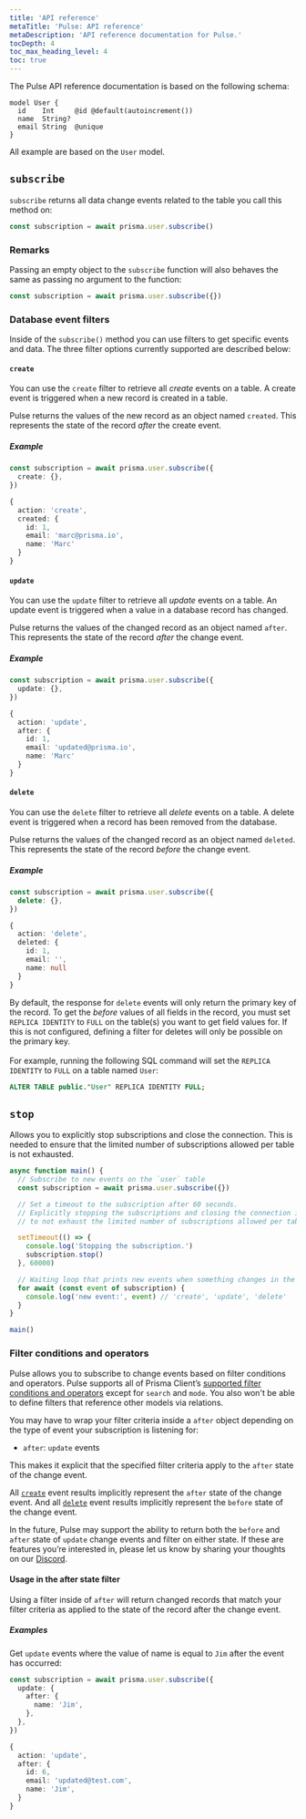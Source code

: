 ```yaml
---
title: 'API reference'
metaTitle: 'Pulse: API reference'
metaDescription: 'API reference documentation for Pulse.'
tocDepth: 4
toc_max_heading_level: 4
toc: true
---
```


<TopBlock>

The Pulse API reference documentation is based on the following schema:

```prisma
model User {
  id    Int     @id @default(autoincrement())
  name  String?
  email String  @unique
}
```

All example are based on the `User` model.

</TopBlock>

## `subscribe`

`subscribe` returns all data change events related to the table you call this method on:

```ts
const subscription = await prisma.user.subscribe()
```

### Remarks

Passing an empty object to the `subscribe` function will also behaves the same as passing no argument to the function:

```ts
const subscription = await prisma.user.subscribe({})
```

### Database event filters

Inside of the `subscribe()` method you can use filters to get specific events and data. The three filter options currently supported are described below:

#### `create`

You can use the `create` filter to retrieve all _create_ events on a table. A create event is triggered when a new record is created in a table.

Pulse returns the values of the new record as an object named `created`. This represents the state of the record _after_ the create event.

##### Example

<CodeWithResult outputResultText="event">
<cmd>

```ts
const subscription = await prisma.user.subscribe({
  create: {},
})
```

</cmd>
<cmdResult>

```ts no-copy
{
  action: 'create',
  created: {
    id: 1,
    email: 'marc@prisma.io',
    name: 'Marc'
  }
}
```

</cmdResult>
</CodeWithResult>

#### `update`

You can use the `update` filter to retrieve all _update_ events on a table. An update event is triggered when a value in a database record has changed.

Pulse returns the values of the changed record as an object named `after`. This represents the state of the record _after_ the change event.

##### Example

<CodeWithResult outputResultText="event">
<cmd>

```ts
const subscription = await prisma.user.subscribe({
  update: {},
})
```

</cmd>
<cmdResult>

```ts no-copy
{
  action: 'update',
  after: {
    id: 1,
    email: 'updated@prisma.io',
    name: 'Marc'
  }
}
```

</cmdResult>
</CodeWithResult>

#### `delete`

You can use the `delete` filter to retrieve all _delete_ events on a table. A delete event is triggered when a record has been removed from the database.

Pulse returns the values of the changed record as an object named `deleted`. This represents the state of the record _before_ the change event.

##### Example

<CodeWithResult outputResultText="event">
<cmd>

```ts
const subscription = await prisma.user.subscribe({
  delete: {},
})
```

</cmd>
<cmdResult>

```ts no-copy
{
  action: 'delete',
  deleted: {
    id: 1,
    email: '',
    name: null
  }
}
```

</cmdResult>
</CodeWithResult>

<Admonition type="warning">

By default, the response for `delete` events will only return the primary key of the record. To get the _before_ values of all fields in the record, you must set `REPLICA IDENTITY` to `FULL` on the table(s) you want to get field values for. If this is not configured, defining a filter for deletes will only be possible on the primary key. <br/><br/>
For example, running the following SQL command will set the `REPLICA IDENTITY` to `FULL` on a table named `User`:

```sql
ALTER TABLE public."User" REPLICA IDENTITY FULL;
```

</Admonition>

## `stop`

Allows you to explicitly stop subscriptions and close the connection. This is needed to ensure that the limited number of subscriptions allowed per table is not exhausted.

```ts
async function main() {
  // Subscribe to new events on the `user` table
  const subscription = await prisma.user.subscribe({})

  // Set a timeout to the subscription after 60 seconds.
  // Explicitly stopping the subscriptions and closing the connection is needed
  // to not exhaust the limited number of subscriptions allowed per table.

  setTimeout(() => {
    console.log('Stopping the subscription.')
    subscription.stop()
  }, 60000)

  // Waiting loop that prints new events when something changes in the database
  for await (const event of subscription) {
    console.log('new event:', event) // 'create', 'update', 'delete'
  }
}

main()
```

### Filter conditions and operators

Pulse allows you to subscribe to change events based on filter conditions and operators. Pulse supports all of Prisma Client’s [supported filter conditions and operators](/orm/reference/prisma-client-refeence#filter-conditions-and-operators) except for `search` and `mode`. You also won't be able to define filters that reference other models via relations.

You may have to wrap your filter criteria inside a `after` object depending on the type of event your subscription is listening for:

- `after`: `update` events

This makes it explicit that the specified filter criteria apply to the `after` state of the change event.

<Admonition type="info">

All [`create`](#create) event results implicitly represent the `after` state of the change event. And all [`delete`](#delete) event results implicitly represent the `before` state of the change event.

</Admonition>

<Admonition type="info">

In the future, Pulse may support the ability to return both the `before` and `after` state of `update` change events and filter on either state. If these are features you’re interested in, please let us know by sharing your thoughts on our [Discord](https://pris.ly/discord).

</Admonition>

#### Usage in the after state filter

Using a filter inside of `after` will return changed records that match your filter criteria as applied to the state of the record after the change event.

##### Examples

Get `update` events where the value of name is equal to `Jim` after the event has occurred:

<CodeWithResult outputResultText="event">
<cmd>

```ts
const subscription = await prisma.user.subscribe({
  update: {
    after: {
      name: 'Jim',
    },
  },
})
```

</cmd>
<cmdResult>

```ts no-copy
{
  action: 'update',
  after: {
    id: 6,
    email: 'updated@test.com',
    name: 'Jim',
  }
}
```

</cmdResult>
</CodeWithResult>
